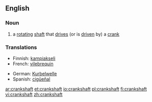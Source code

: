 ==English==

===Noun===
{{en-noun}}

# a [[rotating]] [[shaft]] that [[drive]]s (or is [[driven]] by) a [[crank]]

===Translations===
{{rfc-level|Translations at L3+ (AutoFormat would have corrected level of Translations)}}
{{top}}
*Finnish: [[kampiakseli]]
*French: [[vilebrequin]]
{{mid}}
*German: [[Kurbelwelle]] {{f}}
*Spanish: [[cigüeñal]]
{{bottom}}

[[ar:crankshaft]]
[[et:crankshaft]]
[[io:crankshaft]]
[[pl:crankshaft]]
[[fi:crankshaft]]
[[vi:crankshaft]]
[[zh:crankshaft]]